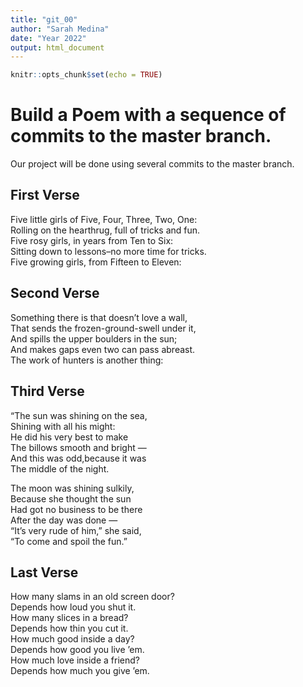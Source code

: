 ```yaml
---
title: "git_00"
author: "Sarah Medina"
date: "Year 2022"
output: html_document
---
```


```r
knitr::opts_chunk$set(echo = TRUE)
```
# Build a Poem with a sequence of commits to the master branch.
Our project will be done using several commits to the master branch.
<!-- Do not modify or change any text in "!--" bracketed areas such as this --- these are instructions to
you, if you change any of this the git program will notice it and compromise your git merging strategy !-->

## First Verse 
<!--Put the first five lines of a poem by Lewis Carrol in this section!-->

Five little girls of Five, Four, Three, Two, One:  
Rolling on the hearthrug, full of tricks and fun.  
Five rosy girls, in years from Ten to Six:  
Sitting down to lessons--no more time for tricks.  
Five growing girls, from Fifteen to Eleven:  






## Second Verse
<!--Put the first five lines of a poem by Robert Frost here!-->

Something there is that doesn't love a wall,  
That sends the frozen-ground-swell under it,  
And spills the upper boulders in the sun;  
And makes gaps even two can pass abreast.  
The work of hunters is another thing:  



## Third Verse
<!--Put the first two verses of The Walrus and the Carpenter here!-->

"The sun was shining on the sea,  
      Shining with all his might:  
He did his very best to make  
      The billows smooth and bright —  
And this was odd,because it was  
      The middle of the night.  

The moon was shining sulkily,  
      Because she thought the sun  
Had got no business to be there  
      After the day was done —    
"It's very rude of him," she said,  
      "To come and spoil the fun."  






## Last Verse
<!--Put a short poem of your choice 8-20 lines,here!-->


How many slams in an old screen door?  
Depends how loud you shut it.  
How many slices in a bread?  
Depends how thin you cut it.  
How much good inside a day?  
Depends how good you live ‘em.  
How much love inside a friend?  
Depends how much you give ‘em.  





